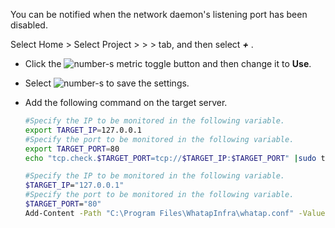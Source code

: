You can be notified when the network daemon's listening port has been disabled.

Select Home &gt; Select Project &gt; <Cmdname sid="side_event" className="uitext" /> &gt; <Cmdname sid="side_eventSetting" className="uitext" /> &gt; <Cmdname sid="server" className="uitext" /> tab, and then select **_+_** <Cmdname sid="add_alert_setting" className="uitext" />.

<ImgLang img='server-adf-tcp-port.png' desc='TCP port'/>

- Click the ![number-s](/img/number-01.png) <Cmdname sid="port" className="uitext" /> metric toggle button and then change it to **Use**.

- Select ![number-s](/img/number-02.png) <Cmdname sid="save" className="uitext" /> to save the settings.

- Add the following command on the target server. 

  <Tabs groupId='server-user-script'>
  <TabItem value="lxs" label="Linux Shell">

  ```bash title=SH
  #Specify the IP to be monitored in the following variable.
  export TARGET_IP=127.0.0.1
  #Specify the port to be monitored in the following variable.
  export TARGET_PORT=80
  echo "tcp.check.$TARGET_PORT=tcp://$TARGET_IP:$TARGET_PORT" |sudo tee -a /usr/whatap/infra/conf/whatap.conf
  ```

  </TabItem>
  <TabItem value="wps" label="Windows Powershell">

  ```bash title=SH
  #Specify the IP to be monitored in the following variable.
  $TARGET_IP="127.0.0.1"
  #Specify the port to be monitored in the following variable.
  $TARGET_PORT="80"
  Add-Content -Path "C:\Program Files\WhatapInfra\whatap.conf" -Value "tcp.check.${TARGET_PORT}=tcp://${TARGET_IP}:${TARGET_PORT}"
  ```

  </TabItem>
  </Tabs>
